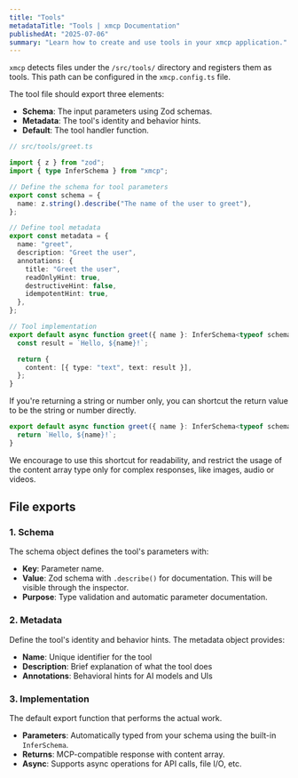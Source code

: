 ```yaml
---
title: "Tools"
metadataTitle: "Tools | xmcp Documentation"
publishedAt: "2025-07-06"
summary: "Learn how to create and use tools in your xmcp application."
---
```


`xmcp` detects files under the `/src/tools/` directory and registers them as tools. This path can be configured in the `xmcp.config.ts` file.

The tool file should export three elements:

- **Schema**: The input parameters using Zod schemas.
- **Metadata**: The tool's identity and behavior hints.
- **Default**: The tool handler function.

```typescript
// src/tools/greet.ts

import { z } from "zod";
import { type InferSchema } from "xmcp";

// Define the schema for tool parameters
export const schema = {
  name: z.string().describe("The name of the user to greet"),
};

// Define tool metadata
export const metadata = {
  name: "greet",
  description: "Greet the user",
  annotations: {
    title: "Greet the user",
    readOnlyHint: true,
    destructiveHint: false,
    idempotentHint: true,
  },
};

// Tool implementation
export default async function greet({ name }: InferSchema<typeof schema>) {
  const result = `Hello, ${name}!`;

  return {
    content: [{ type: "text", text: result }],
  };
}
```

If you're returning a string or number only, you can shortcut the return value to be the string or number directly.

```typescript
export default async function greet({ name }: InferSchema<typeof schema>) {
  return `Hello, ${name}!`;
}
```

We encourage to use this shortcut for readability, and restrict the usage of the content array type only for complex responses, like images, audio or videos.

## File exports

### 1. Schema

The schema object defines the tool's parameters with:

- **Key**: Parameter name.
- **Value**: Zod schema with `.describe()` for documentation. This will be visible through the inspector.
- **Purpose**: Type validation and automatic parameter documentation.

### 2. Metadata

Define the tool's identity and behavior hints. The metadata object provides:

- **Name**: Unique identifier for the tool
- **Description**: Brief explanation of what the tool does
- **Annotations**: Behavioral hints for AI models and UIs

### 3. Implementation

The default export function that performs the actual work.

- **Parameters**: Automatically typed from your schema using the built-in `InferSchema`.
- **Returns**: MCP-compatible response with content array.
- **Async**: Supports async operations for API calls, file I/O, etc.
